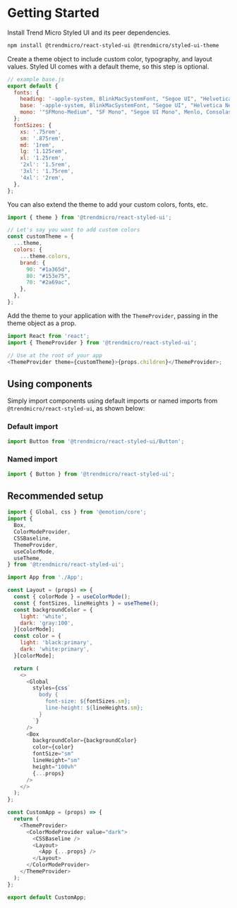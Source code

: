 # Getting Started

Install Trend Micro Styled UI and its peer dependencies.

```bash
npm install @trendmicro/react-styled-ui @trendmicro/styled-ui-theme
```

Create a theme object to include custom color, typography, and layout values.
Styled UI comes with a default theme, so this step is optional.

```js
// example base.js
export default {
  fonts: {
    heading: '-apple-system, BlinkMacSystemFont, "Segoe UI", "Helvetica Neue", Helvetica, Arial, sans-serif',
    base: '-apple-system, BlinkMacSystemFont, "Segoe UI", "Helvetica Neue", Helvetica, Arial, sans-serif',
    mono: '"SFMono-Medium", "SF Mono", "Segoe UI Mono", Menlo, Consolas, Courier, monospace',
  };
  fontSizes: {
    xs: '.75rem',
    sm: '.875rem',
    md: '1rem',
    lg: '1.125rem',
    xl: '1.25rem',
    '2xl': '1.5rem',
    '3xl': '1.75rem',
    '4xl': '2rem',
  },
};
```

You can also extend the theme to add your custom colors, fonts, etc.

```js
import { theme } from '@trendmicro/react-styled-ui';

// Let's say you want to add custom colors
const customTheme = {
  ...theme,
  colors: {
    ...theme.colors,
    brand: {
      90: "#1a365d",
      80: "#153e75",
      70: "#2a69ac",
    },
  },
};
```

Add the theme to your application with the `ThemeProvider`, passing in the theme
object as a prop.

```js
import React from 'react';
import { ThemeProvider } from '@trendmicro/react-styled-ui';

// Use at the root of your app
<ThemeProvider theme={customTheme}>{props.children}</ThemeProvider>;
```

## Using components

Simply import components using default imports or named imports from `@trendmicro/react-styled-ui`, as shown below:

### Default import

```js
import Button from '@trendmicro/react-styled-ui/Button';
```

### Named import

```js
import { Button } from '@trendmicro/react-styled-ui';
```
## Recommended setup

```js
import { Global, css } from '@emotion/core';
import {
  Box,
  ColorModeProvider,
  CSSBaseline,
  ThemeProvider,
  useColorMode,
  useTheme,
} from '@trendmicro/react-styled-ui';

import App from './App';

const Layout = (props) => {
  const { colorMode } = useColorMode();
  const { fontSizes, lineHeights } = useTheme();
  const backgroundColor = {
    light: 'white',
    dark: 'gray:100',
  }[colorMode];
  const color = {
    light: 'black:primary',
    dark: 'white:primary',
  }[colorMode];

  return (
    <>
      <Global
        styles={css`
          body {
            font-size: ${fontSizes.sm};
            line-height: ${lineHeights.sm};
          }
        `}
      />
      <Box
        backgroundColor={backgroundColor}
        color={color}
        fontSize="sm"
        lineHeight="sm"
        height="100vh"
        {...props}
      />
    </>
  );
};

const CustomApp = (props) => {
  return (
    <ThemeProvider>
      <ColorModeProvider value="dark">
        <CSSBaseline />
        <Layout>
          <App {...props} />
        </Layout>
      </ColorModeProvider>
    </ThemeProvider>
  );
};

export default CustomApp;
```
